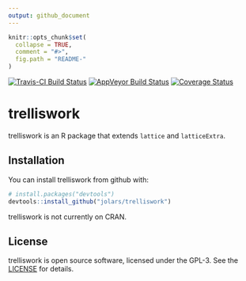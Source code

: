 ```yaml
---
output: github_document
---
```


<!-- README.md is generated from README.Rmd. Please edit that file -->

```r
knitr::opts_chunk$set(
  collapse = TRUE,
  comment = "#>",
  fig.path = "README-"
)
```

[![Travis-CI Build Status](https://travis-ci.org/jolars/trelliswork.svg?branch=master)](https://travis-ci.org/jolars/trelliswork)
[![AppVeyor Build Status](https://ci.appveyor.com/api/projects/status/github/jolars/trelliswork?branch=master&svg=true)](https://ci.appveyor.com/project/jolars/trelliswork)
[![Coverage Status](https://img.shields.io/codecov/c/github/jolars/trelliswork/master.svg)](https://codecov.io/github/jolars/trelliswork?branch=master)

# trelliswork

trelliswork is an R package that extends `lattice` and `latticeExtra`.

## Installation

You can install trelliswork from github with:

```r
# install.packages("devtools")
devtools::install_github("jolars/trelliswork")
```

trelliswork is not currently on CRAN.

## License

trelliswork is open source software, licensed under the GPL-3. See the
[LICENSE](LICENSE) for details.
